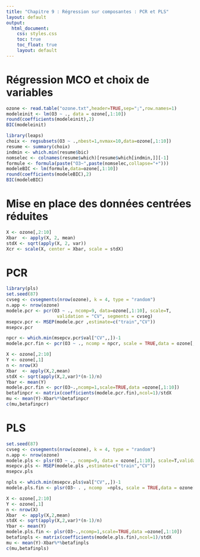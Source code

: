 ```yaml
---
title: "Chapitre 9 : Régression sur composantes : PCR et PLS"
layout: default
output: 
  html_document:
    css: styles.css
    toc: true
    toc_float: true
    layout: default
---
```


# Régression MCO et choix de variables

```r
ozone <- read.table("ozone.txt",header=TRUE,sep=";",row.names=1)
modeleinit <- lm(O3 ~ ., data = ozone[,1:10])
round(coefficients(modeleinit),2)
BIC(modeleinit)
```

```r
library(leaps)
choix <- regsubsets(O3 ~ .,nbest=1,nvmax=10,data=ozone[,1:10])
resume <- summary(choix)
indmin <- which.min(resume$bic)
nomselec <- colnames(resume$which)[resume$which[indmin,]][-1]
formule <- formula(paste("O3~",paste(nomselec,collapse="+")))
modeleBIC <- lm(formule,data=ozone[,1:10])
round(coefficients(modeleBIC),2)
BIC(modeleBIC)
```
# Mise en place des données centrées réduites

```r
X <- ozone[,2:10]
Xbar  <- apply(X, 2, mean)
stdX <- sqrt(apply(X, 2, var))
Xcr <- scale(X, center = Xbar, scale = stdX)
```


# PCR

```r
library(pls)
set.seed(87)
cvseg <- cvsegments(nrow(ozone), k = 4, type = "random")
n.app <- nrow(ozone)
modele.pcr <- pcr(O3 ~ ., ncomp=9, data=ozone[,1:10], scale=T,
                   validation = "CV", segments = cvseg)
msepcv.pcr <- MSEP(modele.pcr ,estimate=c("train","CV")) 
msepcv.pcr
```

```r
npcr <- which.min(msepcv.pcr$val["CV",,])-1
modele.pcr.fin <- pcr(O3 ~ ., ncomp = npcr, scale = TRUE,data = ozone[,1:10])
```

```r
X <- ozone[,2:10]
Y <- ozone[,1]
n <- nrow(X)
Xbar  <- apply(X,2,mean)
stdX <- sqrt(apply(X,2,var)*(n-1)/n)
Ybar <- mean(Y)
modele.pcr.fin <- pcr(O3~.,ncomp=1,scale=TRUE,data =ozone[,1:10])
betafinpcr <- matrix(coefficients(modele.pcr.fin),ncol=1)/stdX
mu <- mean(Y)-Xbar%*%betafinpcr
c(mu,betafinpcr)
```

# PLS

```r
set.seed(87)
cvseg <- cvsegments(nrow(ozone), k = 4, type = "random")
n.app <- nrow(ozone)
modele.pls <- plsr(O3 ~ ., ncomp=9, data = ozone[,1:10], scale=T,validation = "CV", segments = cvseg)
msepcv.pls <- MSEP(modele.pls ,estimate=c("train","CV")) 
msepcv.pls
```

```r
npls <- which.min(msepcv.pls$val["CV",,])-1
modele.pls.fin <- plsr(O3~ . , ncomp  =npls, scale = TRUE,data = ozone[,1:10])
```


```r
X <- ozone[,2:10]
Y <- ozone[,1]
n <- nrow(X)
Xbar  <- apply(X,2,mean)
stdX <- sqrt(apply(X,2,var)*(n-1)/n)
Ybar <- mean(Y)
modele.pls.fin <- plsr(O3~.,ncomp=1,scale=TRUE,data =ozone[,1:10])
betafinpls <- matrix(coefficients(modele.pls.fin),ncol=1)/stdX
mu <- mean(Y)-Xbar%*%betafinpls
c(mu,betafinpls)
```

